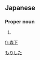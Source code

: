 ==Japanese==
{{ja-kanjitab|森|下}}

===Proper noun===
{{ja-pos|proper|もりした}}

# {{surname|lang=ja}}

[[Category:Japanese surnames|もりした]]

[[fr:森下]]